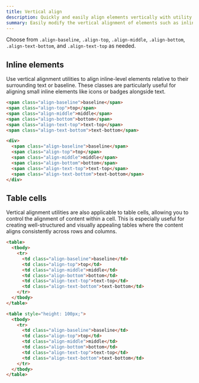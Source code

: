 ```yaml
---
title: Vertical align
description: Quickly and easily align elements vertically with utility classes.
summary: Easily modify the vertical alignment of elements such as inline, inline-block, inline-table, and table-cell to ensure proper positioning and alignment within their parent containers, allowing for more precise control over your layout and design.
---
```


Choose from `.align-baseline`, `.align-top`, `.align-middle`, `.align-bottom`, `.align-text-bottom`, and `.align-text-top` as needed.

## Inline elements

Use vertical alignment utilities to align inline-level elements relative to their surrounding text or baseline. These classes are particularly useful for aligning small inline elements like icons or badges alongside text.

```html
<span class="align-baseline">baseline</span>
<span class="align-top">top</span>
<span class="align-middle">middle</span>
<span class="align-bottom">bottom</span>
<span class="align-text-top">text-top</span>
<span class="align-text-bottom">text-bottom</span>
```

```html example centered 
<div>
  <span class="align-baseline">baseline</span>
  <span class="align-top">top</span>
  <span class="align-middle">middle</span>
  <span class="align-bottom">bottom</span>
  <span class="align-text-top">text-top</span>
  <span class="align-text-bottom">text-bottom</span>
</div>
```

## Table cells

Vertical alignment utilities are also applicable to table cells, allowing you to control the alignment of content within a cell. This is especially useful for creating well-structured and visually appealing tables where the content aligns consistently across rows and columns.


```html
<table>
  <tbody>
    <tr>
      <td class="align-baseline">baseline</td>
      <td class="align-top">top</td>
      <td class="align-middle">middle</td>
      <td class="align-bottom">bottom</td>
      <td class="align-text-top">text-top</td>
      <td class="align-text-bottom">text-bottom</td>
    </tr>
  </tbody>
</table>
```

```html example
<table style="height: 100px;">
  <tbody>
    <tr>
      <td class="align-baseline">baseline</td>
      <td class="align-top">top</td>
      <td class="align-middle">middle</td>
      <td class="align-bottom">bottom</td>
      <td class="align-text-top">text-top</td>
      <td class="align-text-bottom">text-bottom</td>
    </tr>
  </tbody>
</table>
```